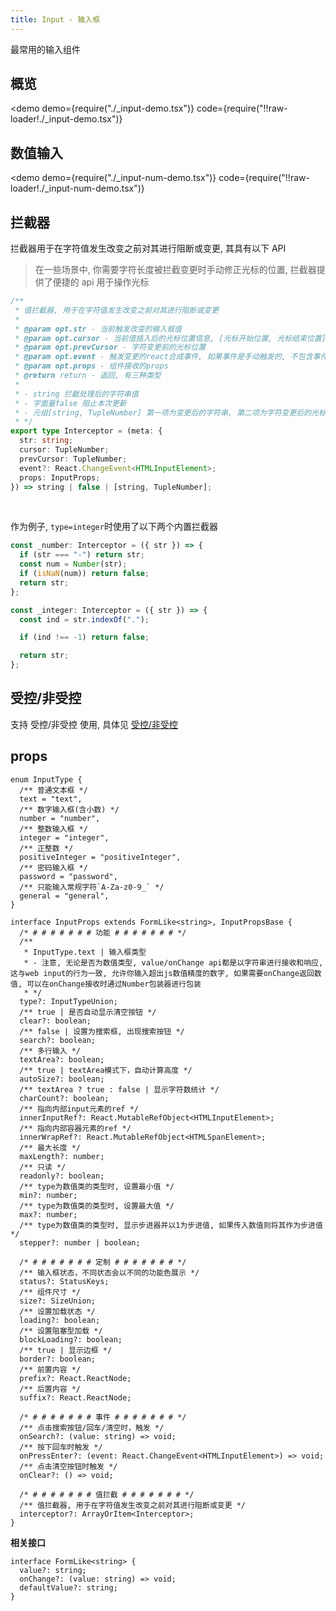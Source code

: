 ```yaml
---
title: Input - 输入框
---
```


最常用的输入组件

## 概览

<demo
  demo={require("./_input-demo.tsx")}
  code={require("!!raw-loader!./_input-demo.tsx")}
></demo>

## 数值输入

<demo
  demo={require("./_input-num-demo.tsx")}
  code={require("!!raw-loader!./_input-num-demo.tsx")}
></demo>

## 拦截器

拦截器用于在字符值发生改变之前对其进行阻断或变更, 其具有以下 API

> 在一些场景中, 你需要字符长度被拦截变更时手动修正光标的位置, 拦截器提供了便捷的 api 用于操作光标

```ts
/**
 * 值拦截器, 用于在字符值发生改变之前对其进行阻断或变更
 *
 * @param opt.str - 当前触发改变的输入框值
 * @param opt.cursor - 当前值插入后的光标位置信息, [光标开始位置, 光标结束位置]
 * @param opt.prevCursor - 字符变更前的光标位置
 * @param opt.event - 触发变更的react合成事件, 如果事件是手动触发的, 不包含事件对象
 * @param opt.props - 组件接收的props
 * @return return - 返回, 有三种类型
 *
 * - string 拦截处理后的字符串值
 * - 字面量false 阻止本次更新
 * - 元组[string, TupleNumber] 第一项为变更后的字符串, 第二项为字符变更后的光标位置, 如果对字符值的长度进行了变更, 需要手动修正光标位置, 通常, 修正后的位置为起始位置前增加或减少的字符数
 * */
export type Interceptor = (meta: {
  str: string;
  cursor: TupleNumber;
  prevCursor: TupleNumber;
  event?: React.ChangeEvent<HTMLInputElement>;
  props: InputProps;
}) => string | false | [string, TupleNumber];
```

<br />

作为例子, `type=integer`时使用了以下两个内置拦截器

```ts
const _number: Interceptor = ({ str }) => {
  if (str === "-") return str;
  const num = Number(str);
  if (isNaN(num)) return false;
  return str;
};

const _integer: Interceptor = ({ str }) => {
  const ind = str.indexOf(".");

  if (ind !== -1) return false;

  return str;
};
```

## 受控/非受控

支持 受控/非受控 使用, 具体见 [受控/非受控](/docs/components/other/control-uncontrol)

## props

```tsx | pure
enum InputType {
  /** 普通文本框 */
  text = "text",
  /** 数字输入框(含小数) */
  number = "number",
  /** 整数输入框 */
  integer = "integer",
  /** 正整数 */
  positiveInteger = "positiveInteger",
  /** 密码输入框 */
  password = "password",
  /** 只能输入常规字符`A-Za-z0-9_` */
  general = "general",
}

interface InputProps extends FormLike<string>, InputPropsBase {
  /* # # # # # # # 功能 # # # # # # # */
  /**
   * InputType.text | 输入框类型
   * - 注意, 无论是否为数值类型, value/onChange api都是以字符串进行接收和响应, 这与web input的行为一致, 允许你输入超出js数值精度的数字, 如果需要onChange返回数值, 可以在onChange接收时通过Number包装器进行包装
   * */
  type?: InputTypeUnion;
  /** true | 是否自动显示清空按钮 */
  clear?: boolean;
  /** false | 设置为搜索框, 出现搜索按钮 */
  search?: boolean;
  /** 多行输入 */
  textArea?: boolean;
  /** true | textArea模式下，自动计算高度 */
  autoSize?: boolean;
  /** textArea ? true : false | 显示字符数统计 */
  charCount?: boolean;
  /** 指向内部input元素的ref */
  innerInputRef?: React.MutableRefObject<HTMLInputElement>;
  /** 指向内部容器元素的ref */
  innerWrapRef?: React.MutableRefObject<HTMLSpanElement>;
  /** 最大长度 */
  maxLength?: number;
  /** 只读 */
  readonly?: boolean;
  /** type为数值类的类型时, 设置最小值 */
  min?: number;
  /** type为数值类的类型时, 设置最大值 */
  max?: number;
  /** type为数值类的类型时, 显示步进器并以1为步进值, 如果传入数值则将其作为步进值 */
  stepper?: number | boolean;

  /* # # # # # # # 定制 # # # # # # # */
  /** 输入框状态，不同状态会以不同的功能色展示 */
  status?: StatusKeys;
  /** 组件尺寸 */
  size?: SizeUnion;
  /** 设置加载状态 */
  loading?: boolean;
  /** 设置阻塞型加载 */
  blockLoading?: boolean;
  /** true | 显示边框 */
  border?: boolean;
  /** 前置内容 */
  prefix?: React.ReactNode;
  /** 后置内容 */
  suffix?: React.ReactNode;

  /* # # # # # # # 事件 # # # # # # # */
  /** 点击搜索按钮/回车/清空时，触发 */
  onSearch?: (value: string) => void;
  /** 按下回车时触发 */
  onPressEnter?: (event: React.ChangeEvent<HTMLInputElement>) => void;
  /** 点击清空按钮时触发 */
  onClear?: () => void;

  /* # # # # # # # 值拦截 # # # # # # # */
  /** 值拦截器, 用于在字符值发生改变之前对其进行阻断或变更 */
  interceptor?: ArrayOrItem<Interceptor>;
}
```

**相关接口**

```tsx | pure
interface FormLike<string> {
  value?: string;
  onChange?: (value: string) => void;
  defaultValue?: string;
}
```
